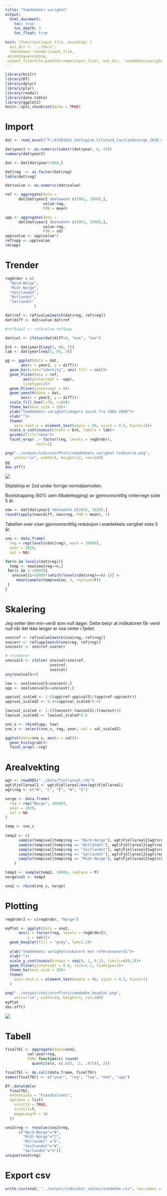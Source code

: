 ```yaml
---
title: "Snødekkets varighet"
output:
  html_document:
    toc: true
    toc_depth: 3
    toc_float: true
    
knit: (function(input_file, encoding) {
  out_dir <- '../docs';
  rmarkdown::render(input_file,
 encoding=encoding,
 output_file=file.path(dirname(input_file), out_dir, 'snodekketsvarighet.html'))})
---
```


```r
library(knitr)
library(DT)
library(dplyr)
library(plyr)
library(readxl)
library(data.table)
library(ggplot2)
knitr::opts_chunk$set(echo = TRUE)
```


# Import

```r
dat <- read_excel("P:/41201042_okologisk_tilstand_fastlandsnorge_2020_dataanaly/fjell2021/data/Klima/Snodekning/mediansnowCover.xlsx")
```


```r
dat$year2 <- as.numeric(substr(dat$year, 6, 10))
summary(dat$year2)
```
```r
dat <- dat[dat$year>1960,]
```



```r
dat$reg  <- as.factor(dat$reg)
table(dat$reg)
```
```r
dat$value <- as.numeric(dat$value)
```

```r
ref <- aggregate(data = 
      dat[dat$year2 %between% c(1961, 1990),],
                 value~reg,
                 FUN = mean)

upp <- aggregate(data = 
      dat[dat$year2 %between% c(1961, 1990),],
                 value~reg,
                 FUN = sd)
upp$value <- upp$value*2
ref$upp <- upp$value
rm(upp)
```

# Trender

```r
regOrder = c(
  "Nord-Norge",
  "Midt-Norge",
  "Vestlandet",
  "Østlandet",
  "Sørlandet"
             )
```

```r
dat$ref <- ref$value[match(dat$reg, ref$reg)]
dat$diff <- dat$value-dat$ref

#ref$upp2 <- ref$value-ref$upp

dat$col <- ifelse(dat$diff<0, "one", "two")
```


```r
brk <- dat$year2[seq(5, 60, 5)] 
lab <- dat$year[seq(5, 60, 5)] 
```

```r
gg <- ggplot(data = dat,
       aes(x = year2, y = diff))+
  geom_bar(stat="identity", aes( fill = col))+
  geom_hline(data = ref,
        aes(yintercept = -upp),
        linetype=2)+
  geom_hline(yintercept = 0)+
  geom_smooth(data = dat,
       aes(x = year2, y = diff))+
  scale_fill_hue(l=70, c=60)+
  theme_bw(base_size = 20)+
  ylab("Snødekkets varighet\ndagers avvik fra 1961-1990")+
  xlab("")+
  theme(
    axis.text.x = element_text(angle = 90, vjust = 0.5, hjust=1))+
  scale_x_continuous(breaks = brk, labels = lab)+
  guides(fill="none")+
  facet_wrap( .~ factor(reg, levels = regOrder),
              ncol=1)
```

```r
png("../output/indicatorPlots/snødekkets varighet tiddserie.png", 
    units="in", width=5, height=12, res=300)
gg
dev.off()
```
![](../output/indicatorPlots/snødekkets varighet tiddserie.png)

Stiplalinja er 2sd under forrige normalperioden.



Bootstrapping (60% uten tilbakelegging) av gjennomsnittlig vinterregn siste 5 år. 
```r
new <- dat[dat$year2 %between% c(2016, 2020),]
round(tapply(new$diff, new$reg, FUN = mean), 1)
```
Tabellen over viser gjennomsnittlig reduksjon i snødekkets varighet siste 5 år.

```r
sno <- data.frame(
  reg = rep(levels(dat$reg), each = 10000),
  year = 2020,
  val = NA)

for(n in levels(dat$reg)){
  temp <- new[new$reg==n,]
 for(i in 1:10000){
   sno$val[i+10000*(which(levels(dat$reg)==n)-1)] <- 
     mean(sample(temp$value, 3, replace=F))
 }
}
```

# Skalering

Jeg setter den min-verdi som null dager. Dette betyr at indikatoren får verdi null når det ikke lenger er noe vinter i fjellet. 

```r
sno$ref <- ref$value[match(sno$reg, ref$reg)]
sno$err <- ref$upp[match(sno$reg, ref$reg)]
sno$extr <- sno$ref-sno$err

# trunkerer 
sno$valS <- ifelse( sno$val>sno$ref,
                    sno$ref,
                    sno$val)
any(sno$valS<0)

low <- sno[sno$valS<sno$extr,]
upp <- sno[sno$valS>=sno$extr,]

upp$val_scaled <- 1-((upp$ref-upp$valS)/(upp$ref-upp$extr))
upp$val_scaled2 <- 0.6+(upp$val_scaled*0.4)

low$val_scaled <- 1-((low$extr-low$valS)/(low$extr))
low$val_scaled2 <- low$val_scaled*0.6

sno_s <- rbind(upp, low)
sno_s <- select(sno_s, reg, year, val = val_scaled2)
```

```r
ggplot(data=sno_s, aes(x = val))+
  geom_histogram()+
  facet_wrap(.~reg)
```

# Arealvekting
```r
wgt <- readRDS("../data/fjellareal.rds")
wgt$Fjellareal2 <- wgt$Fjellareal/max(wgt$Fjellareal)
wgt$reg <- c("N", "C", "E", "W", "S")
```

```r
norge <- data.frame(
  reg = rep("Norge", 10000),
  year = 2020,
  val = NA
)

temp <- sno_s
    
temp2 <- c(
      sample(temp$val[temp$reg == "Nord-Norge"], wgt$Fjellareal2[wgt$reg == "N"]*10000, replace =T),
      sample(temp$val[temp$reg == "Østlandet"], wgt$Fjellareal2[wgt$reg == "E"]*10000, replace =T),
      sample(temp$val[temp$reg == "Vestlandet"], wgt$Fjellareal2[wgt$reg == "W"]*10000, replace =T),
      sample(temp$val[temp$reg == "Sørlandet"], wgt$Fjellareal2[wgt$reg == "S"]*10000, replace =T),
      sample(temp$val[temp$reg == "Midt-Norge"], wgt$Fjellareal2[wgt$reg == "C"]*10000, replace =T)
    )

temp3 <- sample(temp2, 10000, replace = F)
norge$val <- temp3
```

```r
sno2 <- rbind(sno_s, norge)
```


# Plotting


```r
regOrder2 <- c(regOrder, "Norge")

myPlot <- ggplot(data = sno2, 
      aes(x = factor(reg, levels = regOrder2), 
          y = val))+
  geom_boxplot(fill = "grey", lwd=1.2)+
  
  ylab("Snødekkets varighet\nskalert mot referanseverdi")+
  xlab("")+
  scale_y_continuous(breaks = seq(0, 1, 0.2), limits=c(0,1))+
  geom_hline(yintercept = 0.6, size=1.2, linetype=2)+
  theme_bw(base_size = 20)+
  theme(
    axis.text.x = element_text(angle = 90, vjust = 0.5, hjust=1)
  )

png("../output/indicatorPlots/snødekke_boxplot.png", 
    units="in", width=10, height=7, res=300)
myPlot
dev.off()
```
![](../output/indicatorPlots/snødekke_boxplot.png)

# Tabell

```r

finalTbl <- aggregate(data=sno2,
          val~year+reg,
          FUN= function(x) round(
            quantile(x, c(.025, .5, .975)), 2))

finalTbl <- do.call(data.frame, finalTbl)
names(finalTbl) <- c("year", "reg", "low", "med", "upp")

DT::datatable(
  finalTbl, 
  extensions = "FixedColumns",
  options = list(
    scrollX = TRUE,
    scrollY=T,
    pageLength = 10
  ))
```

```r
sno2$reg <- revalue(sno2$reg,
      c("Nord-Norge"="N", 
        "Midt-Norge"="C",
        "Østlandet" ="E",
        "Vestlandet"="W",
        "Sørlandet"="S"))
unique(sno2$reg)
```

# Export csv
```r

write.csv(sno2, "../output/indicator_values/snodekke.csv", row.names = F)
```


